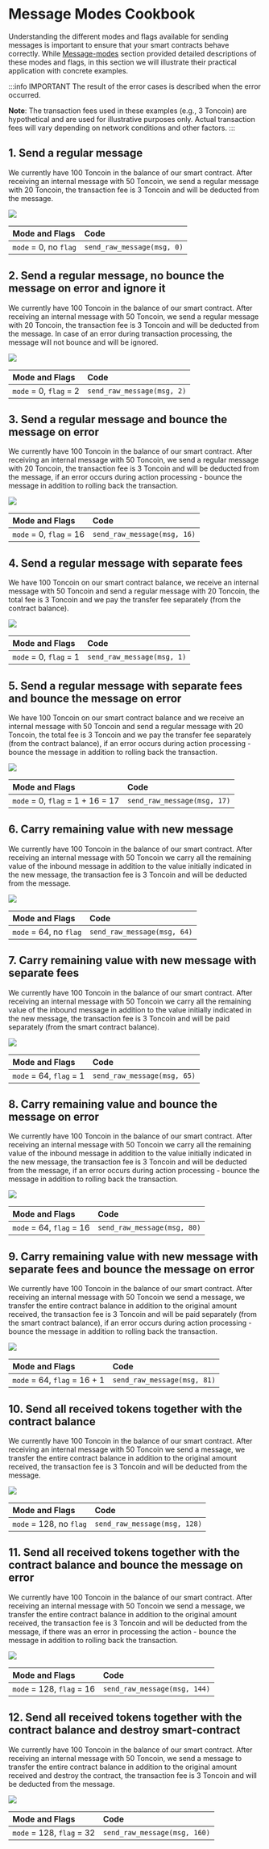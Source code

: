 # Message Modes Cookbook

Understanding the different modes and flags available for sending messages is important to ensure that your smart contracts behave correctly. 
While [Message-modes](/develop/smart-contracts/messages#message-modes) section provided detailed descriptions of these modes and flags, in this section we will illustrate their practical application with concrete examples.

:::info IMPORTANT
The result of the error cases is described when the error occurred.

__Note__: The transaction fees used in these examples (e.g., 3 Toncoin) are hypothetical and are used for illustrative purposes only. Actual transaction fees will vary depending on network conditions and other factors.
:::

## 1. Send a regular message

We currently have 100 Toncoin in the balance of our smart contract. After receiving an internal message with 50 Toncoin, we send a regular message with 20 Toncoin, the transaction fee is 3 Toncoin and will be deducted from the message.

![](/img/docs/message-modes-cookbook/send_regular_message.svg)

| Mode and Flags | Code |
|:-|:-|
| `mode` = 0, no `flag` | `send_raw_message(msg, 0)` |

## 2. Send a regular message, no bounce the message on error and ignore it

We currently have 100 Toncoin in the balance of our smart contract. After receiving an internal message with 50 Toncoin, we send a regular message with 20 Toncoin, the transaction fee is 3 Toncoin and will be deducted from the message.
In case of an error during transaction processing, the message will not bounce and will be ignored.

![](/img/docs/message-modes-cookbook/send_regular_message_and_ignore_errors.svg)

| Mode and Flags | Code |
|:-|:-|
| `mode` = 0, `flag` = 2 | `send_raw_message(msg, 2)` |

## 3. Send a regular message and bounce the message on error

We currently have 100 Toncoin in the balance of our smart contract. After receiving an internal message with 50 Toncoin, we send a regular message with 20 Toncoin, the transaction fee is 3 Toncoin and will be deducted from the message, 
if an error occurs during action processing - bounce the message in addition to rolling back the transaction.

![](/img/docs/message-modes-cookbook/send_regular_message_and_bounce_if_error.svg)

| Mode and Flags | Code |
|:-|:-|
| `mode` = 0, `flag` = 16 | `send_raw_message(msg, 16)` |

## 4. Send a regular message with separate fees

We have 100 Toncoin on our smart contract balance, we receive an internal message with 50 Toncoin and send a regular message with 20 Toncoin, the total fee is 3 Toncoin and we pay the transfer fee separately (from the contract balance).

![](/img/docs/message-modes-cookbook/send_regular_and_pay_fees_separately.svg)

| Mode and Flags | Code |
|:-|:-|
| `mode` = 0, `flag` = 1 | `send_raw_message(msg, 1)` |

## 5. Send a regular message with separate fees and bounce the message on error

We have 100 Toncoin on our smart contract balance and we receive an internal message with 50 Toncoin and send a regular message with 20 Toncoin, the total fee is 3 Toncoin and we pay the transfer fee separately (from the contract balance), 
if an error occurs during action processing - bounce the message in addition to rolling back the transaction.

![](/img/docs/message-modes-cookbook/send_regular_message_pay_fee_separately_bounce_if_error.svg)

| Mode and Flags | Code |
|:-|:-|
| `mode` = 0, `flag` = 1 + 16 = 17 | `send_raw_message(msg, 17)` |

## 6. Carry remaining value with new message

We currently have 100 Toncoin in the balance of our smart contract. After receiving an internal message with 50 Toncoin we carry all the remaining value of the inbound message in addition to the value initially indicated in the new message,
the transaction fee is 3 Toncoin and will be deducted from the message.

![](/img/docs/message-modes-cookbook/carry_all_the_remaining_value.svg)

| Mode and Flags | Code |
|:-|:-|
| `mode` = 64, no `flag` | `send_raw_message(msg, 64)` |

## 7. Carry remaining value with new message with separate fees

We currently have 100 Toncoin in the balance of our smart contract. After receiving an internal message with 50 Toncoin we carry all the remaining value of the inbound message in addition to the value initially indicated in the new message,
the transaction fee is 3 Toncoin and will be paid separately (from the smart contract balance).

![](/img/docs/message-modes-cookbook/carry_all_the_remaining_value_and_pay_fees_separately.svg)

| Mode and Flags | Code |
|:-|:-|
| `mode` = 64, `flag` = 1 | `send_raw_message(msg, 65)` |

## 8. Carry remaining value and bounce the message on error

We currently have 100 Toncoin in the balance of our smart contract. After receiving an internal message with 50 Toncoin we carry all the remaining value of the inbound message in addition to the value initially indicated in the new message,
the transaction fee is 3 Toncoin and will be deducted from the message, if an error occurs during action processing - bounce the message in addition to rolling back the transaction.

![](/img/docs/message-modes-cookbook/carry_all_the_remaining_value_and_if_error_bounce.svg)

| Mode and Flags | Code |
|:-|:-|
| `mode` = 64, `flag` = 16 | `send_raw_message(msg, 80)` |

## 9. Carry remaining value with new message with separate fees and bounce the message on error

We currently have 100 Toncoin in the balance of our smart contract. After receiving an internal message with 50 Toncoin we send a message, we transfer the entire contract balance in addition to the original amount received,  the transaction fee is 3 Toncoin and will be paid separately (from the smart contract balance),
if an error occurs during action processing - bounce the message in addition to rolling back the transaction.

![](/img/docs/message-modes-cookbook/carry_all_the_remaining_value_and_pay_fees_separately_and_if_error_bounce.svg)

| Mode and Flags | Code |
|:-|:-|
| `mode` = 64, `flag` = 16 + 1 | `send_raw_message(msg, 81)` |

## 10. Send all received tokens together with the contract balance

We currently have 100 Toncoin in the balance of our smart contract. After receiving an internal message with 50 Toncoin we send a message, we transfer the entire contract balance in addition to the original amount received, 
the transaction fee is 3 Toncoin and will be deducted from the message.

![](/img/docs/message-modes-cookbook/send_all_received_tokens_with_balance.svg)

| Mode and Flags | Code |
|:-|:-|
| `mode` = 128, no `flag` | `send_raw_message(msg, 128)` |

## 11. Send all received tokens together with the contract balance and bounce the message on error

We currently have 100 Toncoin in the balance of our smart contract. After receiving an internal message with 50 Toncoin we send a message, we transfer the entire contract balance in addition to the original amount received, the transaction fee is 3 Toncoin and will be deducted from the message, 
if there was an error in processing the action - bounce the message in addition to rolling back the transaction.

![](/img/docs/message-modes-cookbook/send_all_received_tokens_with_balance_and_if_error_bounce.svg)

| Mode and Flags | Code |
|:-|:-|
| `mode` = 128, `flag` = 16 | `send_raw_message(msg, 144)` |

## 12. Send all received tokens together with the contract balance and destroy smart-contract

We currently have 100 Toncoin in the balance of our smart contract. After receiving an internal message with 50 Toncoin, we send a message to transfer the entire contract balance in addition to the original amount received and destroy the contract,
the transaction fee is 3 Toncoin and will be deducted from the message.

![](/img/docs/message-modes-cookbook/send_all_received_tokens_with_balance_and_destroy_sc.svg)

| Mode and Flags | Code |
|:-|:-|
| `mode` = 128, `flag` = 32 | `send_raw_message(msg, 160)` |
